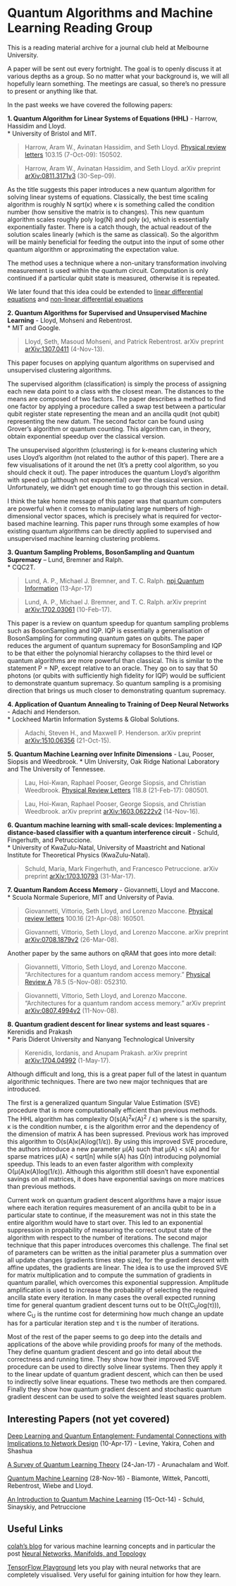 Quantum Algorithms and Machine Learning Reading Group
======
This is a reading material archive for a journal club held at Melbourne University. 

A paper will be sent out every fortnight. The goal is to openly discuss it at various depths as a group. So no matter what your background is, we will all hopefully learn something. The meetings are casual, so there's no pressure to present or anything like that.

In the past weeks we have covered the following papers:

__1. Quantum Algorithm for Linear Systems of Equations (HHL)__ - Harrow, Hassidim and Lloyd.  
  * University of Bristol and MIT.

> Harrow, Aram W., Avinatan Hassidim, and Seth Lloyd. [Physical review letters](https://doi.org/10.1103/PhysRevLett.103.150502) 103.15 (7-Oct-09): 150502.

> Harrow, Aram W., Avinatan Hassidim, and Seth Lloyd. arXiv preprint [arXiv:0811.3171v3](https://arxiv.org/abs/0811.3171) (30-Sep-09).

As the title suggests this paper introduces a new quantum algorithm for solving linear systems of equations. Classically, the best time scaling algorithm is roughly N sqrt(κ) where κ is something called the condition number (how sensitive the matrix is to changes). This new quantum algorithm scales roughly poly log(N) and poly (κ), which is essentially exponentially faster. There is a catch though, the actual readout of the solution scales linearly (which is the same as classical). So the algorithm will be mainly beneficial for feeding the output into the input of some other quantum algorithm or approximating the expectation value.

The method uses a technique where a non-unitary transformation involving measurement is used within the quantum circuit. Computation is only continued if a particular qubit state is measured, otherwise it is repeated.

We later found that this idea could be extended to [linear differential equations](https://arxiv.org/abs/1010.2745)
and [non-linear differential equations](https://arxiv.org/abs/0812.4423)

__2. Quantum Algorithms for Supervised and Unsupervised Machine Learning__ - Lloyd, Mohseni and Rebentrost.  
  * MIT and Google.

> Lloyd, Seth, Masoud Mohseni, and Patrick Rebentrost. arXiv preprint [arXiv:1307.0411](https://arxiv.org/abs/1307.0411) (4-Nov-13).

This paper focuses on applying quantum algorithms on supervised and unsupervised clustering algorithms. 

The supervised algorithm (classification) is simply the process of assigning each new data point to a class with the closest mean. The  distances to the means are composed of two factors. The paper describes a method to find one factor by applying a procedure called a swap test between a particular qubit register state representing the mean and an ancilla qudit (not qubit) representing the new datum. The second factor can be found using Grover’s algorithm or quantum counting. This algorithm can, in theory, obtain exponential speedup over the classical version.

The unsupervised algorithm (clustering) is for k-means clustering which uses Lloyd’s algorithm (not related to the author of this paper). There are a few visualisations of it around the net (It’s a pretty cool algorithm, so you should check it out). The paper introduces the quantum Lloyd’s algorithm with speed up (although not exponential) over the classical version. Unfortunately, we didn’t get enough time to go through this section in detail.

I think the take home message of this paper was that quantum computers are powerful when it comes to manipulating large numbers of high-dimensional vector spaces, which is precisely what is required for vector-based machine learning. This paper runs through some examples of how existing quantum algorithms can be directly applied to supervised and unsupervised machine learning clustering problems.

__3. Quantum Sampling Problems, BosonSampling and Quantum Supremacy__ – Lund, Bremner and Ralph.  
  * CQC2T.
  
> Lund, A. P., Michael J. Bremner, and T. C. Ralph. [npj Quantum Information](http://dx.doi.org/10.1038/s41534-017-0018-2) (13-Apr-17)

> Lund, A. P., Michael J. Bremner, and T. C. Ralph. arXiv preprint [arXiv:1702.03061](https://arxiv.org/abs/1307.0411) (10-Feb-17).

This paper is a review on quantum speedup for quantum sampling problems such as BosonSampling and IQP. IQP is essentially a generalisation of BosonSampling for commuting quantum gates on qubits. The paper reduces the argument of quantum supremacy for BosonSampling and IQP to be that either the polynomial hierarchy collapses to the third level or quantum algorithms are more powerful than classical. This is similar to the statement P = NP, except relative to an oracle. They go on to say that 50 photons (or qubits with sufficiently high fidelity for IQP) would be sufficient to demonstrate quantum supremacy. So quantum sampling is a promising direction that brings us much closer to demonstrating quantum supremacy.

__4. Application of Quantum Annealing to Training of Deep Neural Networks__ - Adachi and Henderson.  
  * Lockheed Martin Information Systems & Global Solutions.
  
> Adachi, Steven H., and Maxwell P. Henderson. arXiv preprint [arXiv:1510.06356](https://arxiv.org/abs/1510.06356) (21-Oct-15).

__5. Quantum Machine Learning over Infinite Dimensions__ - Lau, Pooser, Siopsis and Weedbrook.
  * Ulm University, Oak Ridge National Laboratory and The University of Tennessee.
  
> Lau, Hoi-Kwan, Raphael Pooser, George Siopsis, and Christian Weedbrook. [Physical Review Letters](https://doi.org/10.1103/PhysRevLett.118.080501) 118.8 (21-Feb-17): 080501.

> Lau, Hoi-Kwan, Raphael Pooser, George Siopsis, and Christian Weedbrook. arXiv preprint [arXiv:1603.06222v2](https://arxiv.org/abs/1603.06222) (14-Nov-16).

__6. Quantum machine learning with small-scale devices: Implementing a distance-based classifier with a quantum interference circuit__ - Schuld, Fingerhuth, and Petruccione.  
  * University of KwaZulu-Natal,  University of Maastricht and National Institute for Theoretical Physics (KwaZulu-Natal).

> Schuld, Maria, Mark Fingerhuth, and Francesco Petruccione. arXiv preprint [arXiv:1703.10793](https://arxiv.org/abs/1703.10793) (31-Mar-17).

__7. Quantum Random Access Memory__ - Giovannetti, Lloyd and Maccone.  
  * Scuola Normale Superiore, MIT and University of Pavia.
  
> Giovannetti, Vittorio, Seth Lloyd, and Lorenzo Maccone. [Physical review letters](https://doi.org/10.1103/PhysRevLett.100.160501) 100.16 (21-Apr-08): 160501.

> Giovannetti, Vittorio, Seth Lloyd, and Lorenzo Maccone. arXiv preprint [arXiv:0708.1879v2](https://arxiv.org/abs/0708.1879) (26-Mar-08).

Another paper by the same authors on qRAM that goes into more detail:

> Giovannetti, Vittorio, Seth Lloyd, and Lorenzo Maccone. "Architectures for a quantum random access memory." [Physical Review A](https://doi.org/10.1103/PhysRevA.78.052310) 78.5 (5-Nov-08): 052310.

> Giovannetti, Vittorio, Seth Lloyd, and Lorenzo Maccone. "Architectures for a quantum random access memory." arXiv preprint [arXiv:0807.4994v2](https://arxiv.org/abs/0807.4994) (11-Nov-08).

__8. Quantum gradient descent for linear systems and least squares__ - Kerenidis and Prakash  
  * Paris Diderot University and Nanyang Technological University

> Kerenidis, Iordanis, and Anupam Prakash. arXiv preprint [arXiv:1704.04992](https://arxiv.org/abs/1704.04992) (1-May-17).

Although difficult and long, this is a great paper full of the latest in quantum algorithmic techniques. There are two new major techniques that are introduced. 

The first is a generalized quantum Singular Value Estimation (SVE) procedure that is more computationally efficient than previous methods. The HHL algorithm has complexity O(s(A)<sup>2</sup>κ(A)<sup>2</sup> / ε) where s is the sparsity, κ is the condition number, ε is the algorithm error and the dependency of the dimension of matrix A has been supressed. Previous work has improved this algorithm to O(s(A)κ(A)log(1/ε)). By using this improved SVE procedure, the authors introduce a new parameter μ(A) such that μ(A) < s(A) and for sparse matrices μ(A) < sqrt[n] while s(A) has Ω(n) introducing polynomial speedup. This leads to an even faster algorithm with complexity O(μ(A)κ(A)log(1/ε)). Although this algorithm still doesn't have exponential savings on all matrices, it does have exponential savings on more matrices than previous methods. 

Current work on quantum gradient descent algorithms have a major issue where each iteration requires measurement of an ancilla qubit to be in a particular state to continue, if the measurement was not in this state the entire algorithm would have to start over. This led to an exponential suppression in propability of measuring the correct output state of the algorithm with respect to the number of iterations. The second major technique that this paper introduces overcomes this challenge. The final set of parameters can be written as the initial parameter plus a summation over all update changes (gradients times step size), for the gradient descent with affine updates, the gradients are linear. The idea is to use the improved SVE for matrix multiplication and to compute the summation of gradients in quantum parallel, which overcomes this exponential suppression. Amplitude amplification is used to increase the probability of selecting the required ancilla state every iteration. In many cases the overall expected running time for general quantum gradient descent turns out to be O(τ(C<sub>U</sub>log(τ))), where C<sub>U</sub> is the runtime cost for determining how much change an update has for a particular iteration step and τ is the number of iterations.

Most of the rest of the paper seems to go deep into the details and applications of the above while providing proofs for many of the methods. They define quantum gradient descent and go into detail about the correctness and running time. They show how their improved SVE procedure can be used to directly solve linear systems. Then they apply it to the linear update of quantum gradient descent, which can then be used to indirectly solve linear equations. These two methods are then compared. Finally they show how quantum gradient descent and stochastic quantum gradient descent can be used to solve the weighted least squares problem.


## Interesting Papers (not yet covered)
[Deep Learning and Quantum Entanglement: Fundamental Connections with Implications to Network Design](https://arxiv.org/abs/1704.01552) (10-Apr-17) - Levine, Yakira, Cohen and Shashua

[A Survey of Quantum Learning Theory](https://arxiv.org/abs/1701.06806) (24-Jan-17) - Arunachalam and Wolf.

[Quantum Machine Learning](https://arxiv.org/abs/1611.09347) (28-Nov-16) - Biamonte, Wittek, Pancotti, Rebentrost, Wiebe and Lloyd.

[An Introduction to Quantum Machine Learning](http://dx.doi.org/10.1080/00107514.2014.964942) (15-Oct-14) - Schuld, Sinayskiy, and Petruccione

## Useful Links
[colah's blog](http://colah.github.io/) for various machine learning concepts and in particular the post [Neural Networks, Manifolds, and Topology](http://colah.github.io/posts/2014-03-NN-Manifolds-Topology/)

[TensorFlow Playground](http://playground.tensorflow.org/#activation=tanh&batchSize=10&dataset=circle&regDataset=reg-plane&learningRate=0.03&regularizationRate=0&noise=0&networkShape=4,2&seed=0.54871&showTestData=false&discretize=false&percTrainData=50&x=true&y=true&xTimesY=false&xSquared=false&ySquared=false&cosX=false&sinX=false&cosY=false&sinY=false&collectStats=false&problem=classification&initZero=false&hideText=false) lets you play with neural networks that are completely visualised. Very useful for gaining intuition for how they learn.
